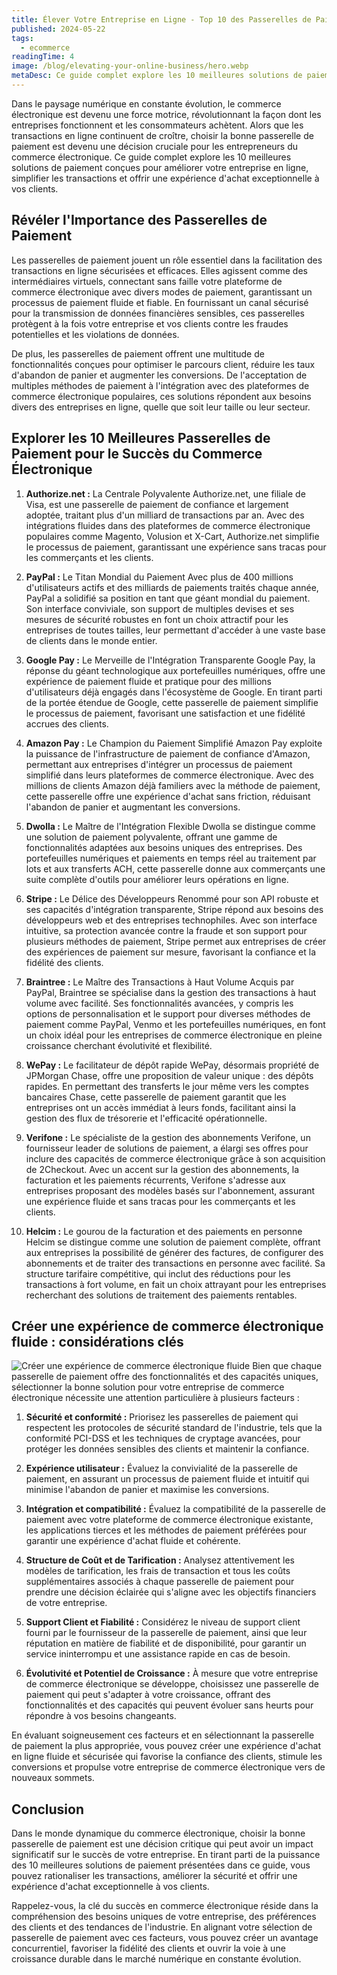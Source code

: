 ```yaml
---
title: Élever Votre Entreprise en Ligne - Top 10 des Passerelles de Paiement pour des Expériences Ecommerce Exceptionnelles
published: 2024-05-22
tags:
  - ecommerce
readingTime: 4
image: /blog/elevating-your-online-business/hero.webp
metaDesc: Ce guide complet explore les 10 meilleures solutions de paiement conçues pour améliorer votre entreprise en ligne, simplifier les transactions et offrir une expérience d'achat exceptionnelle à vos clients.
---
```


Dans le paysage numérique en constante évolution, le commerce électronique est devenu une force motrice, révolutionnant la façon dont les entreprises fonctionnent et les consommateurs achètent. Alors que les transactions en ligne continuent de croître, choisir la bonne passerelle de paiement est devenu une décision cruciale pour les entrepreneurs du commerce électronique. Ce guide complet explore les 10 meilleures solutions de paiement conçues pour améliorer votre entreprise en ligne, simplifier les transactions et offrir une expérience d'achat exceptionnelle à vos clients.

## Révéler l'Importance des Passerelles de Paiement

Les passerelles de paiement jouent un rôle essentiel dans la facilitation des transactions en ligne sécurisées et efficaces. Elles agissent comme des intermédiaires virtuels, connectant sans faille votre plateforme de commerce électronique avec divers modes de paiement, garantissant un processus de paiement fluide et fiable. En fournissant un canal sécurisé pour la transmission de données financières sensibles, ces passerelles protègent à la fois votre entreprise et vos clients contre les fraudes potentielles et les violations de données.

De plus, les passerelles de paiement offrent une multitude de fonctionnalités conçues pour optimiser le parcours client, réduire les taux d'abandon de panier et augmenter les conversions. De l'acceptation de multiples méthodes de paiement à l'intégration avec des plateformes de commerce électronique populaires, ces solutions répondent aux besoins divers des entreprises en ligne, quelle que soit leur taille ou leur secteur.

## Explorer les 10 Meilleures Passerelles de Paiement pour le Succès du Commerce Électronique

1. **Authorize.net :** La Centrale Polyvalente Authorize.net, une filiale de Visa, est une passerelle de paiement de confiance et largement adoptée, traitant plus d'un milliard de transactions par an. Avec des intégrations fluides dans des plateformes de commerce électronique populaires comme Magento, Volusion et X-Cart, Authorize.net simplifie le processus de paiement, garantissant une expérience sans tracas pour les commerçants et les clients.

2. **PayPal :** Le Titan Mondial du Paiement Avec plus de 400 millions d'utilisateurs actifs et des milliards de paiements traités chaque année, PayPal a solidifié sa position en tant que géant mondial du paiement. Son interface conviviale, son support de multiples devises et ses mesures de sécurité robustes en font un choix attractif pour les entreprises de toutes tailles, leur permettant d'accéder à une vaste base de clients dans le monde entier.

3. **Google Pay :** Le Merveille de l'Intégration Transparente Google Pay, la réponse du géant technologique aux portefeuilles numériques, offre une expérience de paiement fluide et pratique pour des millions d'utilisateurs déjà engagés dans l'écosystème de Google. En tirant parti de la portée étendue de Google, cette passerelle de paiement simplifie le processus de paiement, favorisant une satisfaction et une fidélité accrues des clients.

4. **Amazon Pay :** Le Champion du Paiement Simplifié Amazon Pay exploite la puissance de l'infrastructure de paiement de confiance d'Amazon, permettant aux entreprises d'intégrer un processus de paiement simplifié dans leurs plateformes de commerce électronique. Avec des millions de clients Amazon déjà familiers avec la méthode de paiement, cette passerelle offre une expérience d'achat sans friction, réduisant l'abandon de panier et augmentant les conversions.

5. **Dwolla :** Le Maître de l'Intégration Flexible Dwolla se distingue comme une solution de paiement polyvalente, offrant une gamme de fonctionnalités adaptées aux besoins uniques des entreprises. Des portefeuilles numériques et paiements en temps réel au traitement par lots et aux transferts ACH, cette passerelle donne aux commerçants une suite complète d'outils pour améliorer leurs opérations en ligne.

6. **Stripe :** Le Délice des Développeurs Renommé pour son API robuste et ses capacités d'intégration transparente, Stripe répond aux besoins des développeurs web et des entreprises technophiles. Avec son interface intuitive, sa protection avancée contre la fraude et son support pour plusieurs méthodes de paiement, Stripe permet aux entreprises de créer des expériences de paiement sur mesure, favorisant la confiance et la fidélité des clients.

7. **Braintree :** Le Maître des Transactions à Haut Volume Acquis par PayPal, Braintree se spécialise dans la gestion des transactions à haut volume avec facilité. Ses fonctionnalités avancées, y compris les options de personnalisation et le support pour diverses méthodes de paiement comme PayPal, Venmo et les portefeuilles numériques, en font un choix idéal pour les entreprises de commerce électronique en pleine croissance cherchant évolutivité et flexibilité.

8. **WePay :** Le facilitateur de dépôt rapide WePay, désormais propriété de JPMorgan Chase, offre une proposition de valeur unique : des dépôts rapides. En permettant des transferts le jour même vers les comptes bancaires Chase, cette passerelle de paiement garantit que les entreprises ont un accès immédiat à leurs fonds, facilitant ainsi la gestion des flux de trésorerie et l'efficacité opérationnelle.

9. **Verifone :** Le spécialiste de la gestion des abonnements Verifone, un fournisseur leader de solutions de paiement, a élargi ses offres pour inclure des capacités de commerce électronique grâce à son acquisition de 2Checkout. Avec un accent sur la gestion des abonnements, la facturation et les paiements récurrents, Verifone s'adresse aux entreprises proposant des modèles basés sur l'abonnement, assurant une expérience fluide et sans tracas pour les commerçants et les clients.

10. **Helcim :** Le gourou de la facturation et des paiements en personne Helcim se distingue comme une solution de paiement complète, offrant aux entreprises la possibilité de générer des factures, de configurer des abonnements et de traiter des transactions en personne avec facilité. Sa structure tarifaire compétitive, qui inclut des réductions pour les transactions à fort volume, en fait un choix attrayant pour les entreprises recherchant des solutions de traitement des paiements rentables.

## Créer une expérience de commerce électronique fluide : considérations clés

![Créer une expérience de commerce électronique fluide](/blog/elevating-your-online-business/seamless-ec-experience.webp) Bien que chaque passerelle de paiement offre des fonctionnalités et des capacités uniques, sélectionner la bonne solution pour votre entreprise de commerce électronique nécessite une attention particulière à plusieurs facteurs :

1. **Sécurité et conformité :** Priorisez les passerelles de paiement qui respectent les protocoles de sécurité standard de l'industrie, tels que la conformité PCI-DSS et les techniques de cryptage avancées, pour protéger les données sensibles des clients et maintenir la confiance.

2. **Expérience utilisateur :** Évaluez la convivialité de la passerelle de paiement, en assurant un processus de paiement fluide et intuitif qui minimise l'abandon de panier et maximise les conversions.

3. **Intégration et compatibilité :** Évaluez la compatibilité de la passerelle de paiement avec votre plateforme de commerce électronique existante, les applications tierces et les méthodes de paiement préférées pour garantir une expérience d'achat fluide et cohérente.

4. **Structure de Coût et de Tarification :** Analysez attentivement les modèles de tarification, les frais de transaction et tous les coûts supplémentaires associés à chaque passerelle de paiement pour prendre une décision éclairée qui s'aligne avec les objectifs financiers de votre entreprise.

5. **Support Client et Fiabilité :** Considérez le niveau de support client fourni par le fournisseur de la passerelle de paiement, ainsi que leur réputation en matière de fiabilité et de disponibilité, pour garantir un service ininterrompu et une assistance rapide en cas de besoin.

6. **Évolutivité et Potentiel de Croissance :** À mesure que votre entreprise de commerce électronique se développe, choisissez une passerelle de paiement qui peut s'adapter à votre croissance, offrant des fonctionnalités et des capacités qui peuvent évoluer sans heurts pour répondre à vos besoins changeants.

En évaluant soigneusement ces facteurs et en sélectionnant la passerelle de paiement la plus appropriée, vous pouvez créer une expérience d'achat en ligne fluide et sécurisée qui favorise la confiance des clients, stimule les conversions et propulse votre entreprise de commerce électronique vers de nouveaux sommets.

<BlogInnerCardWrapper slug='mastering-the-art-of-global-payments' />

## Conclusion

Dans le monde dynamique du commerce électronique, choisir la bonne passerelle de paiement est une décision critique qui peut avoir un impact significatif sur le succès de votre entreprise. En tirant parti de la puissance des 10 meilleures solutions de paiement présentées dans ce guide, vous pouvez rationaliser les transactions, améliorer la sécurité et offrir une expérience d'achat exceptionnelle à vos clients.

Rappelez-vous, la clé du succès en commerce électronique réside dans la compréhension des besoins uniques de votre entreprise, des préférences des clients et des tendances de l'industrie. En alignant votre sélection de passerelle de paiement avec ces facteurs, vous pouvez créer un avantage concurrentiel, favoriser la fidélité des clients et ouvrir la voie à une croissance durable dans le marché numérique en constante évolution.
